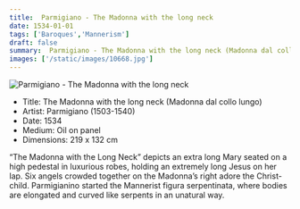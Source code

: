 ```yaml
---
title:  Parmigiano - The Madonna with the long neck
date: 1534-01-01
tags: ['Baroques','Mannerism']
draft: false
summary:  Parmigiano - The Madonna with the long neck (Madonna dal collo lungo)
images: ['/static/images/10668.jpg']
---
```


![ Parmigiano - The Madonna with the long neck](/static/images/10668.jpg)

* Title: The Madonna with the long neck (Madonna dal collo lungo)
* Artist:  Parmigiano (1503-1540)
* Date: 1534
* Medium: Oil on panel
* Dimensions: 219 x 132 cm

“The Madonna with the Long Neck” depicts an extra long Mary seated on a high pedestal in luxurious robes, holding an extremely long Jesus on her lap. Six angels crowded together on the Madonna’s right adore the Christ-child. Parmigianino started the Mannerist figura serpentinata, where bodies are elongated and curved like serpents in an unatural way.
